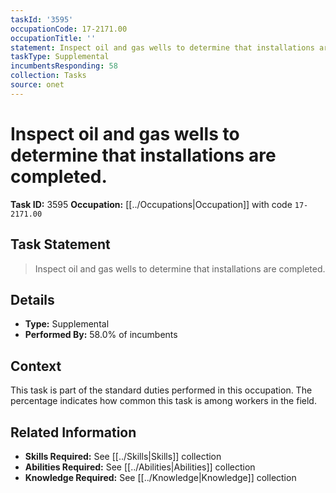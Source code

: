 ```yaml
---
taskId: '3595'
occupationCode: 17-2171.00
occupationTitle: ''
statement: Inspect oil and gas wells to determine that installations are completed.
taskType: Supplemental
incumbentsResponding: 58
collection: Tasks
source: onet
---
```

# Inspect oil and gas wells to determine that installations are completed.

**Task ID:** 3595
**Occupation:** [[../Occupations|Occupation]] with code `17-2171.00`

## Task Statement

> Inspect oil and gas wells to determine that installations are completed.

## Details

- **Type:** Supplemental
- **Performed By:** 58.0% of incumbents

## Context

This task is part of the standard duties performed in this occupation. The percentage indicates how common this task is among workers in the field.

## Related Information

- **Skills Required:** See [[../Skills|Skills]] collection
- **Abilities Required:** See [[../Abilities|Abilities]] collection
- **Knowledge Required:** See [[../Knowledge|Knowledge]] collection
